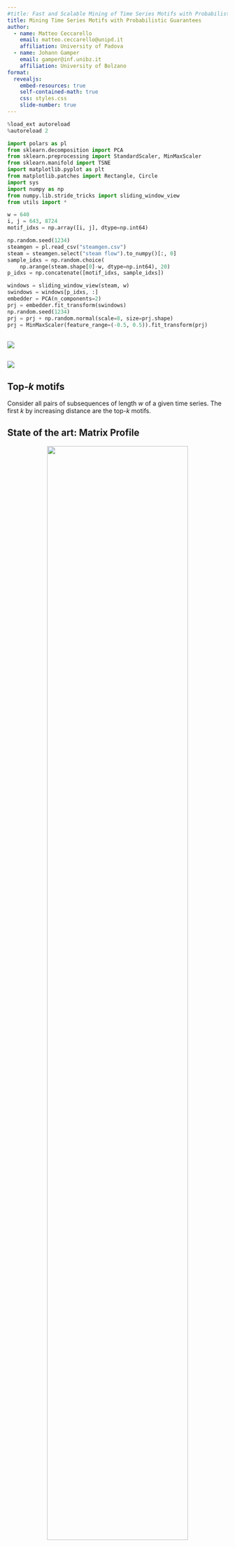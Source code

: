 ```yaml
---
#title: Fast and Scalable Mining of Time Series Motifs with Probabilistic Guarantees
title: Mining Time Series Motifs with Probabilistic Guarantees
author: 
  - name: Matteo Ceccarello
    email: matteo.ceccarello@unipd.it
    affiliation: University of Padova
  - name: Johann Gamper
    email: gamper@inf.unibz.it 
    affiliation: University of Bolzano
format: 
  revealjs:
    embed-resources: true
    self-contained-math: true
    css: styles.css
    slide-number: true
---
```


```python
%load_ext autoreload
%autoreload 2

import polars as pl
from sklearn.decomposition import PCA
from sklearn.preprocessing import StandardScaler, MinMaxScaler
from sklearn.manifold import TSNE
import matplotlib.pyplot as plt
from matplotlib.patches import Rectangle, Circle
import sys
import numpy as np
from numpy.lib.stride_tricks import sliding_window_view
from utils import *

w = 640
i, j = 643, 8724
motif_idxs = np.array([i, j], dtype=np.int64)

np.random.seed(1234)
steamgen = pl.read_csv("steamgen.csv")
steam = steamgen.select("steam flow").to_numpy()[:, 0]
sample_idxs = np.random.choice(
    np.arange(steam.shape[0]-w, dtype=np.int64), 20)
p_idxs = np.concatenate([motif_idxs, sample_idxs])

windows = sliding_window_view(steam, w)
swindows = windows[p_idxs, :]
embedder = PCA(n_components=2)
prj = embedder.fit_transform(swindows)
np.random.seed(1234)
prj = prj + np.random.normal(scale=8, size=prj.shape)
prj = MinMaxScaler(feature_range=(-0.5, 0.5)).fit_transform(prj)
```

## {.center}

![](imgs/steamgen-with-window.png)

## {.center}

![](imgs/steamgen-with-motifs.png)


## Top-$k$ motifs {.center}

Consider all pairs of subsequences of length $w$ of a given time series.
The first $k$ by increasing distance are the top-$k$ motifs.

## State of the art: Matrix Profile

<center>
![](imgs/steamgen-with-matrix-profile.png){width="80%"}
</center>

::: aside
Zimmerman et al.
_Scaling Time Series Motif Discovery with GPUs to Break a Quintillion Pairwise Comparisons a Day and Beyond._
SoCC19
:::

## State of the art: Matrix Profile {.smaller}

- For each subsequence, find the nearest neighbor
- Find the pair at minimum distance

. . .

- Leverage the fact that consecutive subsequences share a lot of structure
- Parallelize with many GPUs

. . .

- Still, it's a $\Omega(n^2)$ algorithm

- Finds motifs out of 1 billion long time series in one day, using 5 GPUs 

::: aside
Zimmerman et al.
_Scaling Time Series Motif Discovery with GPUs to Break a Quintillion Pairwise Comparisons a Day and Beyond._
SoCC19
:::

##

### Goal

- Find the top motifs without computing all-pairs-distances
- We need an index

:::{.fragment}

### Challenges

- Subsequences can be seen as vectors
- These vectors are high dimensional
- Curse of dimensionality: indices such as R-trees degrade to linear scans
:::

##

To address these challenges, we will use an approach based on
Locality Sensitive Hashing (LSH)

## {.smaller}

:::{.absolute top=0}
```python
plot_ts(steam)
```
:::


:::{.fragment .absolute top=0 fragment-index=1}
```python
plot_ts(steam, w=w, highlight=[i, j])
plt.savefig("imgs/steam-highlight.png", dpi=300)
```
:::

:::{.fragment .absolute top="30%" fragment-index=1}
```python
#| fig-cap: PCA-projection of some subsequences
plot_projection_circle(prj, highlight=[0, 1])
```
:::

:::{.fragment .absolute top="40%" right=0 fragment-index=2}
We consider the
z-normalized Euclidean distance
$$
d(x, y) = \sqrt{\sum_{i\in[1,w]} \left( 
  \frac{x_i - \bar{x}}{\sigma_x}
  -
  \frac{y_i - \bar{y}}{\sigma_y}
\right)^2
}
$$
:::

## {.smaller}

:::{.absolute top="20%"}
```python
plot_projection_circle(prj)
```
:::

:::{.fragment .absolute top="20%" fragment-index=1}
```python
plot_hashes(prj, k=1, r=0.25, seed=1234)
plt.savefig("imgs/steam-hashes-k1-l1.png", dpi=300)
```
:::

:::{.absolute top=10 left="54%"}
For 
$r \in \mathbb{R}^+$,
$\vec{a} \sim \mathcal{N}(0,1)^w$, and
$b \sim \mathcal{U}(0,r)$
Hash function:
$$
h(\vec{x}) = \left\lfloor\frac{\vec{a} \cdot \vec{x} + b}{r}\right\rfloor
$$
:::

:::{.fragment .absolute bottom="20%" left="54%" fragment-index=1}
The key point is that we only compute the distance of
subsequences falling into the same bucket.
:::

:::{.fragment .absolute bottom=0 left="54%" fragment-index=2}
```python
plot_cp(w, 1)
plt.savefig("imgs/steam-cp-k1-l1.png", dpi=300)
```
:::

## {.smaller}

:::{.absolute top="20%" fragment-index=1}
```python
plot_hashes(prj, k=2, r=0.25, seed=1234)
plt.savefig("imgs/steam-hashes-k2-l1.png", dpi=300)
```
:::

:::{.absolute top=10 left="54%"}
To lower the collision probability we concatenate $k$ hash functions
$$
\hat{h}(\vec{x}) = \langle h_1(\vec{x}), \dots, h_k(\vec{x}) \rangle
$$
this makes for a better _precision_ of the index.
:::


:::{.absolute bottom=0 left="54%" fragment-index=2}
```python
#plot_cp(w, [0.5,1,2])
plot_cp(w, 1, [1,2,3,4])
plt.savefig("imgs/steam-cp-kmany-l1.png", dpi=300)
```
:::

## {.smaller}

:::{.absolute top="0%" fragment-index=1}
```python
#| layout-ncol: 2
for seed in [1234, 243,256,23562,235,2]:
    plot_hashes(prj, k=2, r=0.25, seed=seed, size=2)
    plt.savefig(f"imgs/steam-hashes-k2-{seed}.png", dpi=300)
```
:::

:::{.absolute top=10 left="54%"}
And to increase the _recall_ of the index we repeat $L$ times.
:::


:::{.absolute bottom=0 left="54%" fragment-index=2}
```python
plot_success_p(w, 1, k=2, ls=[1, 10, 100])
plt.savefig("imgs/steam-sp.png", dpi=300)
```
:::


## Locality sensitive hashing

#### Correctness

:::{.incremental}
- Repeating the hashing procedure several times we will see close pairs of subsequences at least once.

- By performing enough repetitions, we can ensure that it is _unlikely_ that we missed pairs that are closer than the current top-$k$ pairs.

- Formally, we can ensure that we find the _exact_ top-$k$ motifs with probability $1-\delta$, for a user defined $\delta$.

- The smaller the $\delta$, the higher the number of repetitions.
:::

## Dealing with parameters

- LSH features a lot of parameters

. . .

- Correctness is ensured for each combination, but efficiency is very sensitive to parameters

. . .

- We adopt an approach that auto-tunes parameters based on the data

## {.center}

- $L$ maximum number of repetitions,
- $K$ maximum number of concatenations.

::::{.columns}
:::{.column .fragment}
![Repetition 1](imgs/example-rep1.png){width="100%"}
:::

:::{.column .fragment}
![Repetition 2](imgs/example-rep3.png){width="100%"}
:::
::::

## {.smaller .center}

In each iteration we compute the distance of all subsequences in the same
bucket.

::::{.r-stack}

<!---- k = 4 ------------------------>
:::{.bg-white}
```python
k=4
dist = 1
plot_execution(w, r=1, k=k, max_reps=100, rep=1, p_threshold=0.9, dist=dist + 1)
plt.savefig("imgs/execution1.png", dpi=300)
```
In the first iteration, with $k=4$, we discover a pair at distance 2<br/>
<span class="text-white">.</span>
:::
:::{.fragment .bg-white}
```python
plot_execution(w, r=1, k=k, max_reps=100, rep=10, p_threshold=0.9, dist=dist)
```
After 10 repetitions, we find a pair at distance 1<br/>
<span class="text-white">.</span>
:::
:::{.fragment .bg-white}
```python
plot_execution(w, r=1, k=k, max_reps=100, rep=100, p_threshold=0.9, dist=dist)
```
After 100 repetitions we did not find a better pair,<br/> and the success probability 
is about 0.85
:::
<!---- k = 3 ------------------------>
:::{.fragment .bg-white}
```python
k=3
plot_execution(w, r=1, k=k, max_reps=100, rep=1, p_threshold=0.9, dist=dist)
```
We then consider shorter prefixes of the hashes, <br/>going through the 100
repetitions again.
:::
:::{.fragment .bg-white}
```python
plot_execution(w, r=1, k=k, max_reps=100, rep=15, p_threshold=0.9, dist=dist)
plt.savefig("imgs/execution5.png", dpi=300)
```
After 15 repetitions, we observe that the<br/> success probability is above our
target, and thus return.
:::

::::


## Complexity {.smaller}

:::{#thm-index}
The LSH index construction takes time
$$
O(K \cdot \sqrt{L} n\log n)
$$
:::

. . .

:::{#thm-motif}
Let $d(m_k)$ be the distance of the $k$-th motif,
and $i'\le K$, $j' \le L$ be the parameters used
by the optimal LSH algorithm.
Then, the algorithm considers
$$
O\left(
j'\sum_{m\in T^w\times T^w} p(d(m))^{i'}
+
(L-j')\sum_{m\in T^w\times T^w} p(d(m))^{i'+1}
\right)
$$
pairs in expectation.
:::

::: notes
The important thing is that Theorem #thm-motif is dependent on the distribution of distances: if we look at a lot of pairs that is because the distribution of data is difficult.
:::


## Optimizations

- Use a trie data-structure to re-use computations across iterations at different $k$ values
- Compute dot producs for hash values in the frequency domain (also done in the first versions of the Matrix Profile)
- Compute fewer hash values using _tensoring_


## Experimental results {.smaller}

:::::{.columns}

::::{.column}
Find the top-10 motifs.

:::{style="font-size: 1.3rem;"}
| dataset | $n$  (millions) | RC |
|:--------|----:|----------------:|
| astro   | 1  |  8.63 |
| GAP     | 2  | 9.17 |
| freezer | 7  | 7.95 |
| ECG     | 7  | 109.06 |
| HumanY  | 26 | 581.03 |
| Whales  | 308 | 21.66 |
| Seismic | 1000 | 274.44 |
:::

Relative Contrast measures difficulty: higher is easier.
$$
RC = \frac{d_{avg}}{d_{m_k}}
$$
::::

::::{.column .fragment}
![](imgs/10-motifs.png){width="100%"}
::::

:::::

## Difficult datasets {.smaller}

Data from LIGO:

```python
case1 = np.loadtxt("imgs/case1.txt")
plot_ts(case1[:2000], w=1000, highlight=[100])
```

::::{.columns}
:::{.column}
- Length 100k, window 1k
- Top motif distance $\approx 40$
- Average distance $\approx 44$
- Relative contrast $\approx 1.1$
:::
:::{.column}
- `Attimo`: 6 hours
- `SCAMP`: $\approx 1$ second
:::
::::

:::{.aside}
Thanks to Eamonn Keogh and Nathan Romanelli for providing and discussing this data.
:::

## Scalability {.smaller}

![Synthetic data, planted motifs with different relative contrasts. `SCAMP-gpu` only has one line since it is data-independent.](imgs/scalability_n.png){width="100%"}

## Practical takeaways {.smaller}


- `Attimo` only provides information about the top motif(s),
  whereas the Matrix Profile provides other informtaion.

- For shorter time series, or if the relative contrast is very small, use the
  Matrix Profile.

- For time series of a few millions and above, with a not-to-small relative
  contrast, try `Attimo`


## References {.smaller}

- Matteo Ceccarello, Johann Gamper:
_Fast and Scalable Mining of Time Series Motifs with Probabilistic Guarantees._
Proc. VLDB Endow. 15(13): 3841-3853 (2022)

<center>
https://github.com/Cecca/attimo

![](imgs/qr-attimo-repo.png)
</center>


## Appendix

## Influence of the maximum number of repetitions

![Running for top-10 motifs, for different number of repetitions.](imgs/repetitions.png)

## `freezer` and the 7-th motif {.smaller}

7M points, window 5000

```python
w = 5000
freezer = np.loadtxt("../data/freezer.txt.gz")
motifs_mp = [
  (3705031, 1834102, 4.195242485),
  (3698075, 4733298, 5.765751866),
  (2352371, 4186995, 7.077046765),
  (4002563, 3993450, 7.318316307),
  (4618976, 4812738, 9.207241828),
  (1825969, 1993859, 9.366285725),
  (1697587, 1408089, 10.56533893),
  (5169982, 6429402, 11.46242184),
  (6641806, 5230708, 12.46052708),
  (6339277, 191377, 12.50717434),
  (36578, 3988437, 12.73866733)
]
i, j = (3815625, 5170040)
d = zeucl(freezer[i:i+w], freezer[j:j+w])

plt.figure(figsize=(14,3))
plt.axhline(0, 0, 13, c="gray")

last = 0
for ii, jj, dd in motifs_mp:
    off = 0.04 if dd - last > 0.6 else 0.08
    if dd > 12.7:
        off = 0.12      
    last = dd
    plt.plot([dd,dd], [0, off], c="gray", linewidth=0.2)
    plt.scatter(dd, 0, c="black")  
    plt.text(dd, off, f"{dd:.3f}", fontsize=14, va="top")

off = -0.06
plt.plot([d, d], [0, off], c="firebrick")
plt.scatter(d, 0, c="firebrick")  
plt.text(d, off, f"{d:.3f}", color="firebrick", fontsize=14, va="bottom")

height = 0.16
plt.gca().set_ylim((-height, height))

plt.axis("off")
plt.show()
```

- In black are the distances of the top-10 motifs extracted from the matrix
  profile.
- In red the distance of a pair of subsequences neither of which is the nearest
  neighbor of the other.
- The matrix profile holds the distances and indices of the 1-nearest neighbor
  of each subsequence, but top-k motifs would require the k-nearest neighbors
  to be maintained in the matrix profile.

## Top-k and k-NN {.smaller}

::::{.columns}
:::{.column}
```python
#| out-width: "100%"
points = np.array([
  (0,0),
  (2,0),
  (0.3, 0.3),
  (2-0.3, 0.3)
])
shapes = [
  "o", "o",
  "D", "D"
]
colors = [
  "darkorange", "darkorange",
  "blue", "blue"
]
plt.figure(figsize=(5,5))
order = [0,2,3,1]
plt.plot(points[order, 0], points[order,1], linestyle="-", c="black", zorder=0)
plt.plot(points[[0,1], 0], points[[0,1],1], linestyle="--", c="firebrick", zorder=0)

for i in range(points.shape[0]):
    plt.scatter(points[i,0], points[i,1], c=colors[i], marker=shapes[i], zorder=1)

plt.gca().set_aspect('equal')
plt.axis("off")
plt.gca().set_ylim((-0.1, 0.4))
plt.tight_layout()
plt.show()
```
:::
:::{.column}
- Solid lines are nearest neighbor distances
- The dashed line is the distance of the top-2 pair in the definition we are using
- The Matrix Profile contains information about 1-nearest neighbors (solid black lines)
:::
::::




